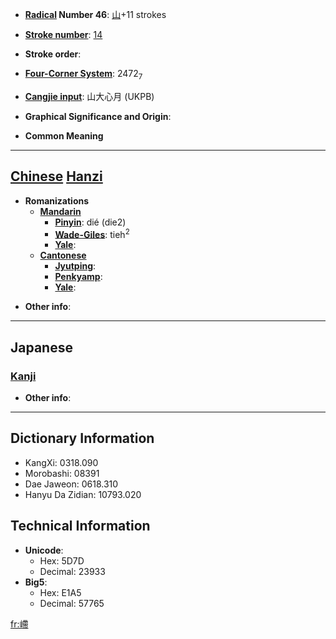 * '''[[Wiktionary:Chinese radical index| Radical]] Number 46''': [[Wiktionary:Chinese radical index 山|山]]+11 strokes

* '''[[Wiktionary:Chinese total strokes index|Stroke number]]''': [[Wiktionary:Chinese total strokes index 14|14]]

* '''Stroke order''': 

* '''[[Wiktionary:Chinese four corner index|Four-Corner System]]''': 2472<sub>7</sub>

* '''[[Wiktionary:Chinese Cangjie index|Cangjie input]]''': 山大心月 (UKPB)

* '''Graphical Significance and Origin''': 

* '''Common Meaning'''

----

== [[Chinese]] [[Hanzi]] ==

* '''Romanizations'''
** '''[[Mandarin]]'''
*** '''[[Pinyin]]''': dié (die2)
*** '''[[Wade-Giles]]''': tieh<sup>2</sup>
*** '''[[Yale]]''': 
** '''[[Cantonese]]'''
*** '''[[Jyutping]]''':
*** '''[[Penkyamp]]''': 
*** '''[[Yale]]''': 

* '''Other info''': 

----

==Japanese==
===[[Kanji]]===
{{kanji|on readings=[[てつ]] (tetsu), [[でち]] (dechi), [[てい]] (tei), [[だい]] (dai)|kun readings=}}

* '''Other info''':  

----

== Dictionary Information ==

* KangXi: 0318.090
* Morobashi: 08391
* Dae Jaweon: 0618.310
* Hanyu Da Zidian: 10793.020

== Technical Information ==

* '''Unicode''':
** Hex: 5D7D
** Decimal: 23933
* '''Big5''':
** Hex: E1A5
** Decimal: 57765

[[fr:嵽]]
